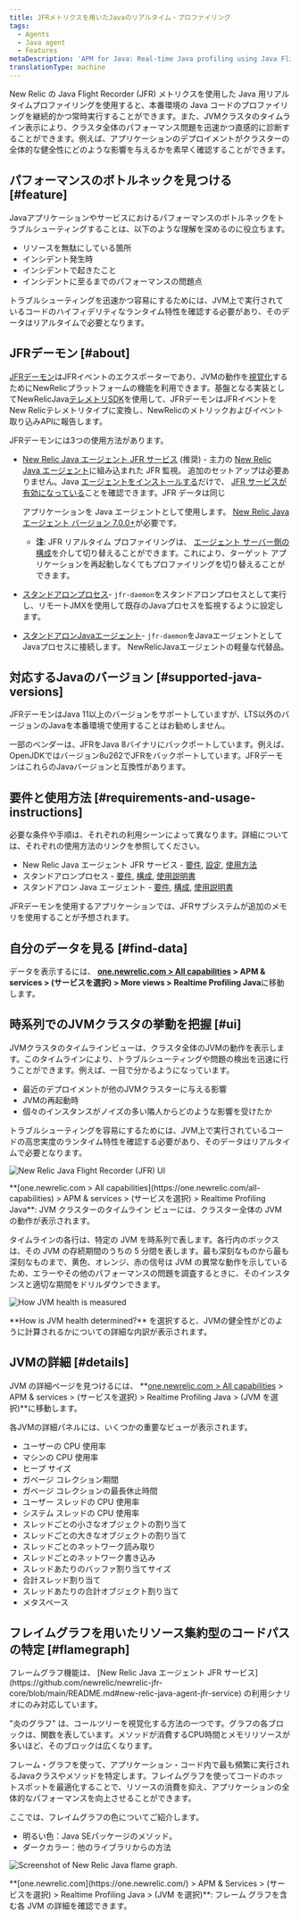 ```yaml
---
title: JFRメトリクスを用いたJavaのリアルタイム・プロファイリング
tags:
  - Agents
  - Java agent
  - Features
metaDescription: 'APM for Java: Real-time Java profiling using Java Flight Recorder (JFR) metrics.'
translationType: machine
---
```





New Relic の Java Flight Recorder (JFR) メトリクスを使用した Java 用リアルタイムプロファイリングを使用すると、本番環境の Java コードのプロファイリングを継続的かつ常時実行することができます。また、JVMクラスタのタイムライン表示により、クラスタ全体のパフォーマンス問題を迅速かつ直感的に診断することができます。例えば、アプリケーションのデプロイメントがクラスターの全体的な健全性にどのような影響を与えるかを素早く確認することができます。

## パフォーマンスのボトルネックを見つける [#feature]

Javaアプリケーションやサービスにおけるパフォーマンスのボトルネックをトラブルシューティングすることは、以下のような理解を深めるのに役立ちます。

* リソースを無駄にしている箇所
* インシデント発生時
* インシデントで起きたこと
* インシデントに至るまでのパフォーマンスの問題点

トラブルシューティングを迅速かつ容易にするためには、JVM上で実行されているコードのハイフィデリティなランタイム特性を確認する必要があり、そのデータはリアルタイムで必要となります。

## JFRデーモン [#about]

[JFRデーモン](https://github.com/newrelic/newrelic-jfr-core)はJFRイベントのエクスポーターであり、JVMの動作を[視覚化](#find-data)するためにNewRelicプラットフォームの機能を利用できます。基盤となる実装としてNewRelicJava[テレメトリSDK](https://github.com/newrelic/newrelic-telemetry-sdk-java)を使用して、JFRデーモンはJFRイベントをNew Relicテレメトリタイプに変換し、NewRelicのメトリックおよびイベント取り込みAPIに報告します。

JFRデーモンには3つの使用方法があります。

* [New Relic Java エージェント JFR サービス](https://github.com/newrelic/newrelic-jfr-core/blob/main/README.md#new-relic-java-agent-jfr-service) (推奨) - 主力の [New Relic Java エージェント](/docs/agents/java-agent/)に組み込まれた JFR 監視。 追加のセットアップは必要ありません。Java [エージェントをインストールする](/docs/agents/java-agent/installation/install-java-agent/)だけで、 [JFR サービスが有効になっている](/docs/agents/java-agent/configuration/java-agent-configuration-config-file/#jfr-real-time-profiling)ことを確認できます。JFR データは同じ

  <InlinePopover type="apm"/>

  アプリケーションを Java エージェントとして使用します。 [New Relic Java エージェント バージョン 7.0.0+](/docs/release-notes/agent-release-notes/java-release-notes/java-agent-700/)が必要です。

  * **注**: JFR リアルタイム プロファイリングは、 [エージェント サーバー側の構成](/docs/apm/agents/manage-apm-agents/configuration/server-side-agent-configuration/)を介して切り替えることができます。これにより、ターゲット アプリケーションを再起動しなくてもプロファイリングを切り替えることができます。

* [スタンドアロンプロセス](https://github.com/newrelic/newrelic-jfr-core/blob/main/README.md#standalone-process)- `jfr-daemon`をスタンドアロンプロセスとして実行し、リモートJMXを使用して既存のJavaプロセスを監視するように設定します。

* [スタンドアロンJavaエージェント](https://github.com/newrelic/newrelic-jfr-core/blob/main/README.md#standalone-java-agent)- `jfr-daemon`をJavaエージェントとしてJavaプロセスに接続します。 NewRelicJavaエージェントの軽量な代替品。

## 対応するJavaのバージョン [#supported-java-versions]

JFRデーモンはJava 11以上のバージョンをサポートしていますが、LTS以外のバージョンのJavaを本番環境で使用することはお勧めしません。

一部のベンダーは、JFRをJava 8バイナリにバックポートしています。例えば、OpenJDKではバージョン8u262でJFRをバックポートしています。JFRデーモンはこれらのJavaバージョンと互換性があります。

## 要件と使用方法 [#requirements-and-usage-instructions]

必要な条件や手順は、それぞれの利用シーンによって異なります。詳細については、それぞれの使用方法のリンクを参照してください。

* New Relic Java エージェント JFR サービス - [要件](https://github.com/newrelic/newrelic-jfr-core/blob/main/README.md#requirements-for-new-relic-java-agent-jfr-service), [設定](https://github.com/newrelic/newrelic-jfr-core/blob/main/README.md#configuration-for-new-relic-java-agent-jfr-service), [使用方法](https://github.com/newrelic/newrelic-jfr-core/blob/main/README.md#usage-for-new-relic-java-agent-jfr-service)
* スタンドアロンプロセス - [要件](https://github.com/newrelic/newrelic-jfr-core/blob/main/README.md#requirements-for-standalone-process), [構成](https://github.com/newrelic/newrelic-jfr-core/blob/main/README.md#configuration-for-standalone-usage), [使用説明書](https://github.com/newrelic/newrelic-jfr-core/blob/main/README.md#usage-for-standalone-process)
* スタンドアロン Java エージェント - [要件](https://github.com/newrelic/newrelic-jfr-core/blob/main/README.md#requirements-for-standalone-java-agent), [構成](https://github.com/newrelic/newrelic-jfr-core/blob/main/README.md#configuration-for-standalone-usage), [使用説明書](https://github.com/newrelic/newrelic-jfr-core/blob/main/README.md#usage-for-standalone-java-agent)

<Callout variant="important">
  JFRデーモンを使用するアプリケーションでは、JFRサブシステムが追加のメモリを使用することが予想されます。
</Callout>

## 自分のデータを見る [#find-data]

データを表示するには、 **[one.newrelic.com > All capabilities](https://one.newrelic.com/all-capabilities) > APM & services > (サービスを選択) > More views > Realtime Profiling Java**に移動します。

## 時系列でのJVMクラスタの挙動を把握 [#ui]

JVMクラスタのタイムラインビューは、クラスタ全体のJVMの動作を表示します。このタイムラインにより、トラブルシューティングや問題の検出を迅速に行うことができます。例えば、一目で分かるようになっています。

* 最近のデプロイメントが他のJVMクラスターに与える影響
* JVMの再起動時
* 個々のインスタンスがノイズの多い隣人からどのような影響を受けたか

トラブルシューティングを容易にするためには、JVM上で実行されているコードの高忠実度のランタイム特性を確認する必要があり、そのデータはリアルタイムで必要となります。

<img
  title="new-relic-one-java-flight-record-ui"
  alt="New Relic Java Flight Recorder (JFR) UI"
  src={apmJavaFlightRecordUI}
/>

<figcaption>
  **[one.newrelic.com > All capabilities](https://one.newrelic.com/all-capabilities) > APM & services > (サービスを選択) > Realtime Profiling Java**: JVM クラスターのタイムライン ビューには、クラスター全体の JVM の動作が表示されます。
</figcaption>

タイムラインの各行は、特定の JVM を時系列で表します。各行内のボックスは、その JVM の存続期間のうちの 5 分間を表します。最も深刻なものから最も深刻なものまで、黄色、オレンジ、赤の信号は JVM の異常な動作を示しているため、エラーやその他のパフォーマンスの問題を調査するときに、そのインスタンスと適切な期間をドリルダウンできます。

<img
  title="JVM-health-info"
  alt="How JVM health is measured"
  src={apmJavaJVMHealthUI}
/>

<figcaption>
  **How is JVM health determined?** を選択すると、JVMの健全性がどのように計算されるかについての詳細な内訳が表示されます。
</figcaption>

## JVMの詳細 [#details]

JVM の詳細ページを見つけるには、 **[one.newrelic.com > All capabilities](https://one.newrelic.com/all-capabilities) > APM & services > (サービスを選択) > Realtime Profiling Java > (JVM を選択)**に移動します。

各JVMの詳細パネルには、いくつかの重要なビューが表示されます。

* ユーザーの CPU 使用率
* マシンの CPU 使用率
* ヒープ サイズ
* ガベージ コレクション期間
* ガベージ コレクションの最長休止時間
* ユーザー スレッドの CPU 使用率
* システム スレッドの CPU 使用率
* スレッドごとの小さなオブジェクトの割り当て
* スレッドごとの大きなオブジェクトの割り当て
* スレッドごとのネットワーク読み取り
* スレッドごとのネットワーク書き込み
* スレッドあたりのバッファ割り当てサイズ
* 合計スレッド割り当て
* スレッドあたりの合計オブジェクト割り当て
* メタスペース

## フレイムグラフを用いたリソース集約型のコードパスの特定 [#flamegraph]

<Callout variant="important">
  フレームグラフ機能は、 [New Relic Java エージェント JFR サービス](https://github.com/newrelic/newrelic-jfr-core/blob/main/README.md#new-relic-java-agent-jfr-service) の利用シナリオにのみ対応しています。
</Callout>

"炎のグラフ" は、コールツリーを視覚化する方法の一つです。グラフの各ブロックは、関数を表しています。メソッドが消費するCPU時間とメモリリソースが多いほど、そのブロックは広くなります。

フレーム・グラフを使って、アプリケーション・コード内で最も頻繁に実行されるJavaクラスやメソッドを特定します。フレイムグラフを使ってコードのホットスポットを最適化することで、リソースの消費を抑え、アプリケーションの全体的なパフォーマンスを向上させることができます。

ここでは、フレイムグラフの色についてご紹介します。

* 明るい色：Java SEパッケージのメソッド。
* ダークカラー：他のライブラリからの方法

<img
  title="Screenshot of New Relic Java flame graph"
  alt="Screenshot of New Relic Java flame graph."
  src={apmJavaJfrFlamegraphs}
/>

<figcaption>
  **[one.newrelic.com](https://one.newrelic.com/) > APM & Services > (サービスを選択) > Realtime Profiling Java > (JVM を選択)**: フレーム グラフを含む各 JVM の詳細を確認できます。
</figcaption>